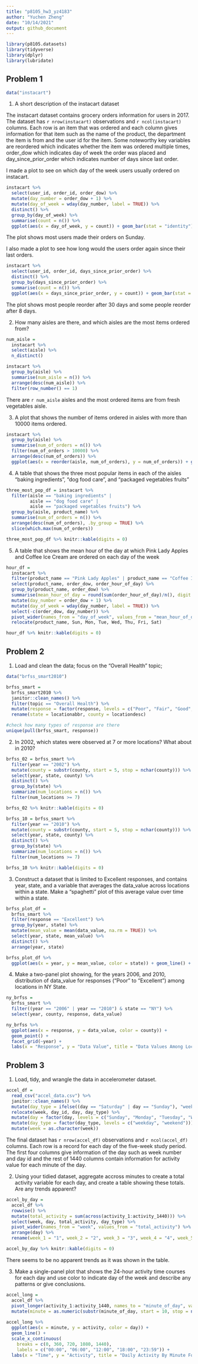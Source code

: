 ```yaml
---
title: "p8105_hw3_yz4183"
author: "Yuchen Zheng"
date: "10/14/2021"
output: github_document
---
```


```r
library(p8105.datasets)
library(tidyverse)
library(dplyr)
library(lubridate)
```

## Problem 1

```r
data("instacart")
```

1. A short description of the instacart dataset

The instacart dataset contains grocery orders information for users in 2017. The dataset has `r nrow(instacart)` observations and `r ncol(instacart)` columns. Each row is an item that was ordered and each column gives information for that item such as the name of the product, the department the item is from and the user id for the item. Some noteworthy key variables are reordered which indicates whether the item was ordered multiple times, order_dow which indicates day of week the order was placed and day_since_prior_order which indicates number of days since last order. 

I made a plot to see on which day of the week users usually ordered on instacart. 
```r
instacart %>%
  select(user_id, order_id, order_dow) %>% 
  mutate(day_number = order_dow + 1) %>% 
  mutate(day_of_week = wday(day_number, label = TRUE)) %>% 
  distinct() %>% 
  group_by(day_of_week) %>% 
  summarise(count = n()) %>% 
  ggplot(aes(x = day_of_week, y = count)) + geom_bar(stat = "identity") + labs(x = "Day of Week", y = "Count", title = "Numbers of Orders on Each day of a Week")
```

The plot shows most users made their orders on Sunday. 

I also made a plot to see how long would the users order again since their last orders. 
```r
instacart %>%
  select(user_id, order_id, days_since_prior_order) %>% 
  distinct() %>% 
  group_by(days_since_prior_order) %>% 
  summarise(count = n()) %>% 
  ggplot(aes(x = days_since_prior_order, y = count)) + geom_bar(stat = "identity") + labs(x = "Days Since Last Order", y = "Count", title = "Number of Days Since Last Order")
```

The plot shows most people reorder after 30 days and some people reorder after 8 days. 

2. How many aisles are there, and which aisles are the most items ordered from?  
```r
num_aisle = 
  instacart %>% 
  select(aisle) %>% 
  n_distinct()

instacart %>%
  group_by(aisle) %>%
  summarise(num_aisle = n()) %>%
  arrange(desc(num_aisle)) %>% 
  filter(row_number() == 1)  
```

There are `r num_aisle` aisles and the most ordered items are from fresh vegetables aisle.   

3. A plot that shows the number of items ordered in aisles with more than 10000 items ordered.
```r
instacart %>%
  group_by(aisle) %>%
  summarise(num_of_orders = n()) %>%
  filter(num_of_orders > 10000) %>% 
  arrange(desc(num_of_orders)) %>%
  ggplot(aes(x = reorder(aisle, num_of_orders), y = num_of_orders)) + geom_bar(stat = "identity") + coord_flip() + labs(x = "Aisle", y = "Num of Orders", title = "Number of Items Ordered in Each Aisle") 
```

4. A table that shows the three most popular items in each of the aisles “baking ingredients”, “dog food care”, and “packaged vegetables fruits”
```r
three_most_pop_df = instacart %>%
  filter(aisle == "baking ingredients" | 
         aisle == "dog food care" |
         aisle == "packaged vegetables fruits") %>% 
  group_by(aisle, product_name) %>%
  summarise(num_of_orders = n()) %>%
  arrange(desc(num_of_orders), .by_group = TRUE) %>% 
  slice(which.max(num_of_orders))

three_most_pop_df %>% knitr::kable(digits = 0)
```

5. A table that shows the mean hour of the day at which Pink Lady Apples and Coffee Ice Cream are ordered on each day of the week
```r
hour_df = 
  instacart %>%
  filter(product_name == "Pink Lady Apples" | product_name == "Coffee Ice Cream") %>% 
  select(product_name, order_dow, order_hour_of_day) %>% 
  group_by(product_name, order_dow) %>% 
  summarise(mean_hour_of_day = round(sum(order_hour_of_day)/n(), digit = 0)) %>%
  mutate(day_number = order_dow + 1) %>% 
  mutate(day_of_week = wday(day_number, label = TRUE)) %>% 
  select(-c(order_dow, day_number)) %>% 
  pivot_wider(names_from = "day_of_week", values_from = "mean_hour_of_day") %>% 
  relocate(product_name, Sun, Mon, Tue, Wed, Thu, Fri, Sat)

hour_df %>% knitr::kable(digits = 0)
```

## Problem 2
1. Load and clean the data; focus on the "Overall Health" topic; 
```r
data("brfss_smart2010")
```

```r
brfss_smart = 
  brfss_smart2010 %>% 
  janitor::clean_names() %>%
  filter(topic == "Overall Health") %>% 
  mutate(response = factor(response, levels = c("Poor", "Fair", "Good", "Very good" , "Excellent"))) %>% 
  rename(state = locationabbr, county = locationdesc)
```


```r
#check how many types of response are there
unique(pull(brfss_smart, response))
```

2. In 2002, which states were observed at 7 or more locations? What about in 2010?
```r
brfss_02 = brfss_smart %>% 
  filter(year == "2002") %>% 
  mutate(county = substr(county, start = 5, stop = nchar(county))) %>% 
  select(year, state, county) %>%
  distinct() %>% 
  group_by(state) %>% 
  summarize(num_locations = n()) %>% 
  filter(num_locations >= 7)

brfss_02 %>% knitr::kable(digits = 0)
```


```r
brfss_10 = brfss_smart %>% 
  filter(year == "2010") %>% 
  mutate(county = substr(county, start = 5, stop = nchar(county))) %>% 
  select(year, state, county) %>%
  distinct() %>% 
  group_by(state) %>% 
  summarize(num_locations = n()) %>% 
  filter(num_locations >= 7)

brfss_10 %>% knitr::kable(digits = 0)
```

3. Construct a dataset that is limited to Excellent responses, and contains year, state, and a variable that averages the data_value across locations within a state. Make a “spaghetti” plot of this average value over time within a state.

```r
brfss_plot_df = 
  brfss_smart %>%
  filter(response == "Excellent") %>% 
  group_by(year, state) %>%
  mutate(mean_value = mean(data_value, na.rm = TRUE)) %>%
  select(year, state, mean_value) %>%
  distinct() %>% 
  arrange(year, state)

brfss_plot_df %>% 
  ggplot(aes(x = year, y = mean_value, color = state)) + geom_line() + labs(x = "Year", y = "Mean", title = "Mean Data Values Over the Years By State")
```

4. Make a two-panel plot showing, for the years 2006, and 2010, distribution of data_value for responses (“Poor” to “Excellent”) among locations in NY State.

```r
ny_brfss = 
  brfss_smart %>% 
  filter((year == "2006" | year == "2010") & state == "NY") %>% 
  select(year, county, response, data_value) 

ny_brfss %>% 
  ggplot(aes(x = response, y = data_value, color = county)) + 
  geom_point() +
  facet_grid(~year) +
  labs(x = "Response", y = "Data Value", title = "Data Values Among Locations in NY State in 2006 and 2010")
```


## Problem 3
1. Load, tidy, and wrangle the data in accelerometer dataset.
```r
accel_df = 
  read_csv("accel_data.csv") %>% 
  janitor::clean_names() %>% 
  mutate(day_type = ifelse((day == "Saturday" | day == "Sunday"), "weekend", "weekday")) %>% 
  relocate(week, day_id, day, day_type) %>% 
  mutate(day = factor(day, levels = c("Sunday", "Monday", "Tuesday", "Wednesday" , "Thursday", "Friday", "Saturday"))) %>% 
  mutate(day_type = factor(day_type, levels = c("weekday", "weekend"))) %>% 
  mutate(week = as.character(week))
```

The final dataset has `r nrow(accel_df)` observations and `r ncol(accel_df)` columns. Each row is a record for each day of the five-week study period. The first four columns give information of the day such as week number and day id and the rest of 1440 columns contain information for activity value for each minute of the day. 

2. Using your tidied dataset, aggregate accross minutes to create a total activity variable for each day, and create a table showing these totals. Are any trends apparent?
```r
accel_by_day = 
  accel_df %>% 
  rowwise() %>% 
  mutate(total_activity = sum(across(activity_1:activity_1440))) %>% 
  select(week, day, total_activity, day_type) %>%
  pivot_wider(names_from = "week", values_from = "total_activity") %>%
  arrange(day) %>% 
  rename(week_1 = "1", week_2 = "2", week_3 = "3", week_4 = "4", week_5 = "5") 

accel_by_day %>% knitr::kable(digits = 0)
```
There seems to be no apparent trends as it was shown in the table. 

3. Make a single-panel plot that shows the 24-hour activity time courses for each day and use color to indicate day of the week and describe any patterns or give conclusions. 

```r
accel_long = 
  accel_df %>% 
  pivot_longer(activity_1:activity_1440, names_to = "minute_of_day", values_to = "activity") %>% 
  mutate(minute = as.numeric(substr(minute_of_day, start = 10, stop = nchar(minute_of_day))))
  
accel_long %>% 
  ggplot(aes(x = minute, y = activity, color = day)) + 
  geom_line() +
  scale_x_continuous(
    breaks = c(0, 360, 720, 1080, 1440),
    labels = c("00:00", "06:00", "12:00", "18:00", "23:59")) +
  labs(x = "Time", y = "Activity", title = "Daily Activity By Minute For Five Weeks")
```

